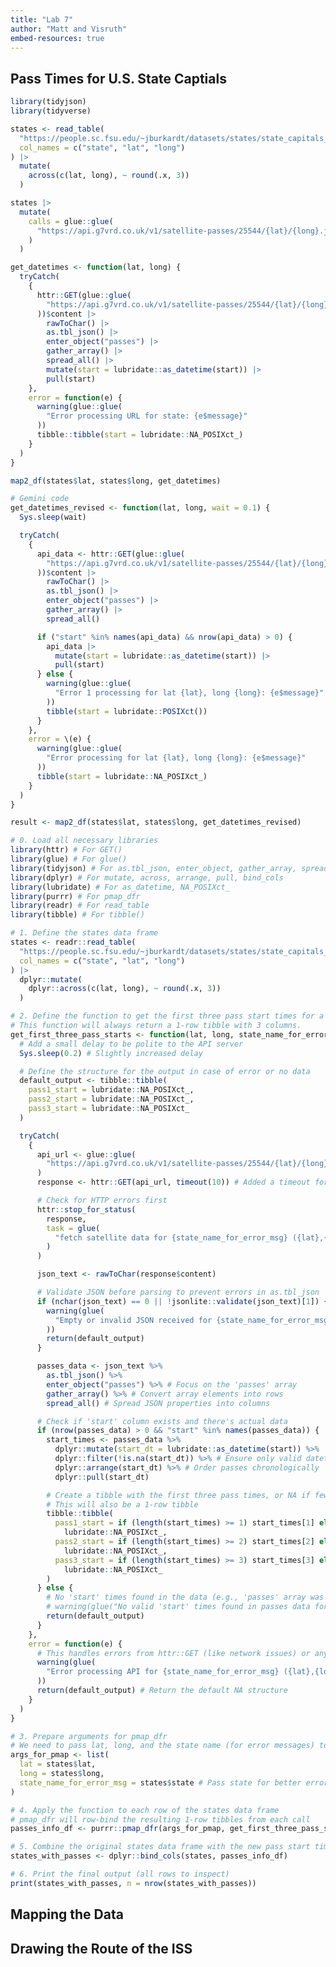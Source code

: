 ---
title: "Lab 7"
author: "Matt and Visruth"
embed-resources: true
---

## Pass Times for U.S. State Captials

```{r}
library(tidyjson)
library(tidyverse)

states <- read_table(
  "https://people.sc.fsu.edu/~jburkardt/datasets/states/state_capitals_ll.txt",
  col_names = c("state", "lat", "long")
) |>
  mutate(
    across(c(lat, long), ~ round(.x, 3))
  )

states |>
  mutate(
    calls = glue::glue(
      "https://api.g7vrd.co.uk/v1/satellite-passes/25544/{lat}/{long}.json"
    )
  )

get_datetimes <- function(lat, long) {
  tryCatch(
    {
      httr::GET(glue::glue(
        "https://api.g7vrd.co.uk/v1/satellite-passes/25544/{lat}/{long}.json"
      ))$content |>
        rawToChar() |>
        as.tbl_json() |>
        enter_object("passes") |>
        gather_array() |>
        spread_all() |>
        mutate(start = lubridate::as_datetime(start)) |>
        pull(start)
    },
    error = function(e) {
      warning(glue::glue(
        "Error processing URL for state: {e$message}"
      ))
      tibble::tibble(start = lubridate::NA_POSIXct_)
    }
  )
}

map2_df(states$lat, states$long, get_datetimes)
```

```{r}
# Gemini code
get_datetimes_revised <- function(lat, long, wait = 0.1) {
  Sys.sleep(wait)

  tryCatch(
    {
      api_data <- httr::GET(glue::glue(
        "https://api.g7vrd.co.uk/v1/satellite-passes/25544/{lat}/{long}.json"
      ))$content |>
        rawToChar() |>
        as.tbl_json() |>
        enter_object("passes") |>
        gather_array() |>
        spread_all()

      if ("start" %in% names(api_data) && nrow(api_data) > 0) {
        api_data |>
          mutate(start = lubridate::as_datetime(start)) |>
          pull(start)
      } else {
        warning(glue::glue(
          "Error 1 processing for lat {lat}, long {long}: {e$message}"
        ))
        tibble(start = lubridate::POSIXct())
      }
    },
    error = \(e) {
      warning(glue::glue(
        "Error processing for lat {lat}, long {long}: {e$message}"
      ))
      tibble(start = lubridate::NA_POSIXct_)
    }
  )
}

result <- map2_df(states$lat, states$long, get_datetimes_revised)
```

```{r}
# 0. Load all necessary libraries
library(httr) # For GET()
library(glue) # For glue()
library(tidyjson) # For as.tbl_json, enter_object, gather_array, spread_all
library(dplyr) # For mutate, across, arrange, pull, bind_cols
library(lubridate) # For as_datetime, NA_POSIXct_
library(purrr) # For pmap_dfr
library(readr) # For read_table
library(tibble) # For tibble()

# 1. Define the states data frame
states <- readr::read_table(
  "https://people.sc.fsu.edu/~jburkardt/datasets/states/state_capitals_ll.txt",
  col_names = c("state", "lat", "long")
) |>
  dplyr::mutate(
    dplyr::across(c(lat, long), ~ round(.x, 3))
  )

# 2. Define the function to get the first three pass start times for a single location
# This function will always return a 1-row tibble with 3 columns.
get_first_three_pass_starts <- function(lat, long, state_name_for_error_msg) {
  # Add a small delay to be polite to the API server
  Sys.sleep(0.2) # Slightly increased delay

  # Define the structure for the output in case of error or no data
  default_output <- tibble::tibble(
    pass1_start = lubridate::NA_POSIXct_,
    pass2_start = lubridate::NA_POSIXct_,
    pass3_start = lubridate::NA_POSIXct_
  )

  tryCatch(
    {
      api_url <- glue::glue(
        "https://api.g7vrd.co.uk/v1/satellite-passes/25544/{lat}/{long}.json"
      )
      response <- httr::GET(api_url, timeout(10)) # Added a timeout for safety

      # Check for HTTP errors first
      httr::stop_for_status(
        response,
        task = glue(
          "fetch satellite data for {state_name_for_error_msg} ({lat},{long})"
        )
      )

      json_text <- rawToChar(response$content)

      # Validate JSON before parsing to prevent errors in as.tbl_json
      if (nchar(json_text) == 0 || !jsonlite::validate(json_text)[1]) {
        warning(glue(
          "Empty or invalid JSON received for {state_name_for_error_msg} ({lat},{long})."
        ))
        return(default_output)
      }

      passes_data <- json_text %>%
        as.tbl_json() %>%
        enter_object("passes") %>% # Focus on the 'passes' array
        gather_array() %>% # Convert array elements into rows
        spread_all() # Spread JSON properties into columns

      # Check if 'start' column exists and there's actual data
      if (nrow(passes_data) > 0 && "start" %in% names(passes_data)) {
        start_times <- passes_data %>%
          dplyr::mutate(start_dt = lubridate::as_datetime(start)) %>%
          dplyr::filter(!is.na(start_dt)) %>% # Ensure only valid datetimes
          dplyr::arrange(start_dt) %>% # Order passes chronologically
          dplyr::pull(start_dt)

        # Create a tibble with the first three pass times, or NA if fewer
        # This will also be a 1-row tibble
        tibble::tibble(
          pass1_start = if (length(start_times) >= 1) start_times[1] else
            lubridate::NA_POSIXct_,
          pass2_start = if (length(start_times) >= 2) start_times[2] else
            lubridate::NA_POSIXct_,
          pass3_start = if (length(start_times) >= 3) start_times[3] else
            lubridate::NA_POSIXct_
        )
      } else {
        # No 'start' times found in the data (e.g., 'passes' array was empty or items lacked 'start')
        # warning(glue("No valid 'start' times found in passes data for {state_name_for_error_msg} ({lat},{long}).")) # Optional warning
        return(default_output)
      }
    },
    error = function(e) {
      # This handles errors from httr::GET (like network issues) or any other unexpected error
      warning(glue(
        "Error processing API for {state_name_for_error_msg} ({lat},{long}): {e$message}"
      ))
      return(default_output) # Return the default NA structure
    }
  )
}

# 3. Prepare arguments for pmap_dfr
# We need to pass lat, long, and the state name (for error messages) to our function
args_for_pmap <- list(
  lat = states$lat,
  long = states$long,
  state_name_for_error_msg = states$state # Pass state for better error messages
)

# 4. Apply the function to each row of the states data frame
# pmap_dfr will row-bind the resulting 1-row tibbles from each call
passes_info_df <- purrr::pmap_dfr(args_for_pmap, get_first_three_pass_starts)

# 5. Combine the original states data frame with the new pass start times
states_with_passes <- dplyr::bind_cols(states, passes_info_df)

# 6. Print the final output (all rows to inspect)
print(states_with_passes, n = nrow(states_with_passes))
```

## Mapping the Data

## Drawing the Route of the ISS
